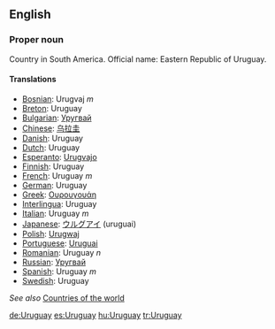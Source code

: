 ==English==

===Proper noun===

Country in South America. Official name: Eastern Republic of Uruguay.

====Translations====

*[[Bosnian]]: Urugvaj ''m''
*[[Breton]]: Uruguay
*[[Bulgarian]]: [[Уругвай]]
*[[Chinese]]: [[乌拉圭]]
*[[Danish]]: Uruguay
*[[Dutch]]: Uruguay
*[[Esperanto]]: [[Urugvajo]]
*[[Finnish]]: Uruguay
*[[French]]: Uruguay ''m''
*[[German]]: Uruguay
*[[Greek]]: [[Ουρουγουάη]]
*[[Interlingua]]: Uruguay
*[[Italian]]: Uruguay ''m''
*[[Japanese]]: [[ウルグアイ]] (uruguai)
*[[Polish]]: [[Urugwaj]]
*[[Portuguese]]: [[Uruguai]]
*[[Romanian]]: Uruguay ''n''
*[[Russian]]: [[Уругвай]]
*[[Spanish]]: Uruguay ''m''
*[[Swedish]]: Uruguay

''See also'' [[Countries of the world]]

[[de:Uruguay]]
[[es:Uruguay]]
[[hu:Uruguay]]
[[tr:Uruguay]]